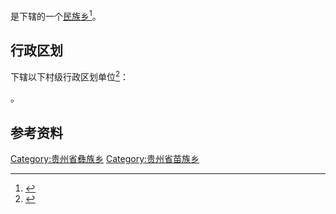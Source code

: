 {{中国乡级行政区|52/05/21/205/000}}

'''{{PAGENAMEBASE}}'''是{{PRC admin/fullname|52/05/21/205/000|3}}下辖的一个[[民族乡|民族乡]]<ref>{{PRC admin/ref sgc|{{PRC admin/parent|52/05/21/205/000}}}}</ref>。

== 行政区划 ==
{{PAGENAMEBASE}}下辖以下村级行政区划单位<ref>{{PRC admin/ref sgc|52/05/21/205/000}}</ref>：

{{PRC admin/children|52/05/21/205/000}}。

== 参考资料 ==
{{reflist}}

{{贵州行政区划小作品}}
{{PRC admin/navcat|52/05/21/205/000}}
[[Category:贵州省彝族乡|Category:贵州省彝族乡]]
[[Category:贵州省苗族乡|Category:贵州省苗族乡]]